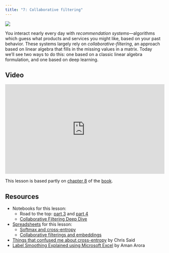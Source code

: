 ```yaml
---
title: "7: Collaborative filtering"
---
```


::: {layout="[30,70]"}

![](images/teddy_net.png)

You interact nearly every day with *recommendation systems*---algorithms which guess what products and services you might like, based on your past behavior. These systems largely rely on *collaborative-filtering*, an approach based on linear algebra that fills in the missing values in a matrix. Today we'll see two ways to do this: one based on a classic linear algebra formulation, and one based on deep learning.

:::

## Video

<iframe width="514" height="289" src="https://www.youtube-nocookie.com/embed/p4ZZq0736Po?modestbranding=1" title="fast.ai lesson 7" frameborder="0" allow="accelerometer; clipboard-write; encrypted-media; gyroscope; picture-in-picture" allowfullscreen></iframe>

This lesson is based partly on [chapter 8](https://github.com/fastai/fastbook/blob/master/08_collab.ipynb) of the [book](https://www.amazon.com/Deep-Learning-Coders-fastai-PyTorch/dp/1492045527).

## Resources

- Notebooks for this lesson:
  - Road to the top: [part 3](https://www.kaggle.com/code/jhoward/scaling-up-road-to-the-top-part-3) and [part 4](https://www.kaggle.com/code/jhoward/multi-target-road-to-the-top-part-4)
  - [Collaborative Filtering Deep Dive](https://www.kaggle.com/code/jhoward/collaborative-filtering-deep-dive/notebook)
- [Spreadsheets](https://github.com/fastai/course22/tree/master/xl) for this lesson:
  - [Softmax and cross-entropy](https://github.com/fastai/course22/blob/master/xl/entropy_example.xlsx)
  - [Collaborative filterings and embeddings](https://github.com/fastai/course22/blob/master/xl/collab_filter.xlsx)
- [Things that confused me about cross-entropy](https://chris-said.io/2020/12/26/two-things-that-confused-me-about-cross-entropy/) by Chris Said
- [Label Smoothing Explained using Microsoft Excel](https://amaarora.github.io/posts/2020-07-18-label-smoothing.html) by Aman Arora

